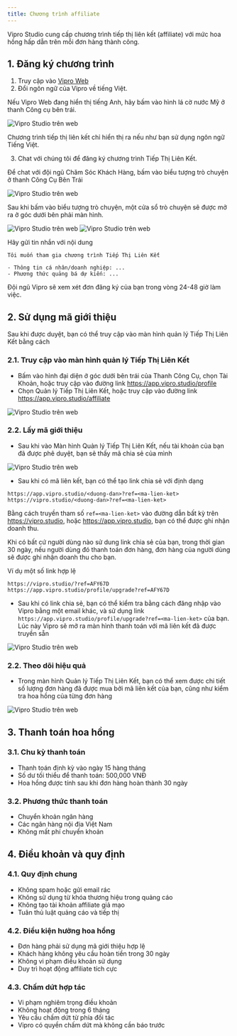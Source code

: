 ```yaml
---
title: Chương trình affiliate
---
```


Vipro Studio cung cấp chương trình tiếp thị liên kết (affiliate) với mức hoa hồng hấp dẫn trên mỗi đơn hàng thành công.

## 1. Đăng ký chương trình

1. Truy cập vào [Vipro Web](https://app.vipro.studio)
2. Đổi ngôn ngữ của Vipro về tiếng Việt.

Nếu Vipro Web đang hiển thị tiếng Anh, hãy bấm vào hình lá cờ nước Mỹ ở thanh Công cụ bên trái.

<img src="/vi/images/partners/switch-language.jpeg" alt="Vipro Studio trên web" className="rounded-lg" />

<Warning>Chương trình tiếp thị liên kết chỉ hiển thị ra nếu như bạn sử dụng ngôn ngữ Tiếng Việt.</Warning>

3. Chat với chúng tôi để đăng ký chương trình Tiếp Thị Liên Kết.

Để chat với đội ngũ Chăm Sóc Khách Hàng, bấm vào biểu tượng trò chuyện ở thanh Công Cụ Bên Trái

<img src="/vi/images/partners/chat-with-cs.jpeg" alt="Vipro Studio trên web" className="rounded-lg" />

Sau khi bấm vào biểu tượng trò chuyện, một cửa sổ trò chuyện sẽ được mở ra ở góc dưới bên phải màn hình.

<img src="/vi/images/partners/chat-window.jpeg" alt="Vipro Studio trên web" className="rounded-lg" />

<img src="/vi/images/partners/chat-window2.jpeg" alt="Vipro Studio trên web" className="rounded-lg" />

Hãy gửi tin nhắn với nội dung

```
Tôi muốn tham gia chương trình Tiếp Thị Liên Kết

- Thông tin cá nhân/doanh nghiệp: ...
- Phương thức quảng bá dự kiến: ...
```

Đội ngũ Vipro sẽ xem xét đơn đăng ký của bạn trong vòng 24-48 giờ làm việc.

## 2. Sử dụng mã giới thiệu

Sau khi được duyệt, bạn có thể truy cập vào màn hình quản lý Tiếp Thị Liên Kết
bằng cách

### 2.1. Truy cập vào màn hình quản lý Tiếp Thị Liên Kết

- Bấm vào hình đại diện ở góc dưới bên trái của Thanh Công Cụ, chọn Tài Khoản, hoặc truy cập vào đường link https://app.vipro.studio/profile
- Chọn Quản lý Tiếp Thị Liên Kết, hoặc truy cập vào đường link https://app.vipro.studio/affiliate

<img src="/vi/images/partners/go-to-affiliate.jpeg" alt="Vipro Studio trên web" className="rounded-lg" />

### 2.2. Lấy mã giới thiệu

- Sau khi vào Màn hình Quản lý Tiếp Thị Liên Kết, nếu tài khoản của bạn đã được phê duyệt, bạn sẽ thấy mã chia sẻ của mình

<img src="/vi/images/partners/get-affiliate-code.jpeg" alt="Vipro Studio trên web" className="rounded-lg" />

- Sau khi có mã liên kết, bạn có thể tạo link chia sẻ với định dạng

```
https://app.vipro.studio/<duong-dan>?ref=<ma-lien-ket>
https://vipro.studio/<duong-dan>?ref=<ma-lien-ket>
```

Bằng cách truyền tham số `ref=<ma-lien-ket>` vào đường dẫn bất kỳ trên https://vipro.studio, hoặc https://app.vipro.studio, bạn có thể được ghi nhận doanh thu.

Khi có bất cứ người dùng nào sử dung link chia sẻ của bạn, trong thời gian 30 ngày, nếu người dùng đó thanh toán đơn hàng, đơn hàng của người dùng sẽ được ghi nhận doanh thu cho bạn.

Ví dụ một số link hợp lệ

```
https://vipro.studio/?ref=AFY67D
https://app.vipro.studio/profile/upgrade?ref=AFY67D
```

- Sau khi có link chia sẻ, bạn có thể kiểm tra bằng cách đăng nhập vào Vipro bằng một email khác, và sử dụng link `https://app.vipro.studio/profile/upgrade?ref=<ma-lien-ket>` của bạn. Lúc này Vipro sẽ mở ra màn hình thanh toán với mã liên kết đã được truyền sẵn

<img src="/vi/images/partners/check-affiliate.jpeg" alt="Vipro Studio trên web" className="rounded-lg" />

### 2.2. Theo dõi hiệu quả

- Trong màn hình Quản lý Tiếp Thị Liên Kết, bạn có thể xem được chi tiết số lượng đơn hàng đã được mua bởi mã liên kết của bạn, cũng như kiểm tra hoa hồng của từng đơn hàng

<img src="/vi/images/partners/check-affiliate-orders.jpeg" alt="Vipro Studio trên web" className="rounded-lg" />

## 3. Thanh toán hoa hồng

### 3.1. Chu kỳ thanh toán

- Thanh toán định kỳ vào ngày 15 hàng tháng
- Số dư tối thiểu để thanh toán: 500,000 VNĐ
- Hoa hồng được tính sau khi đơn hàng hoàn thành 30 ngày

### 3.2. Phương thức thanh toán

- Chuyển khoản ngân hàng
- Các ngân hàng nội địa Việt Nam
- Không mất phí chuyển khoản

## 4. Điều khoản và quy định

### 4.1. Quy định chung

- Không spam hoặc gửi email rác
- Không sử dụng từ khóa thương hiệu trong quảng cáo
- Không tạo tài khoản affiliate giả mạo
- Tuân thủ luật quảng cáo và tiếp thị

### 4.2. Điều kiện hưởng hoa hồng

- Đơn hàng phải sử dụng mã giới thiệu hợp lệ
- Khách hàng không yêu cầu hoàn tiền trong 30 ngày
- Không vi phạm điều khoản sử dụng
- Duy trì hoạt động affiliate tích cực

### 4.3. Chấm dứt hợp tác

- Vi phạm nghiêm trọng điều khoản
- Không hoạt động trong 6 tháng
- Yêu cầu chấm dứt từ phía đối tác
- Vipro có quyền chấm dứt mà không cần báo trước
